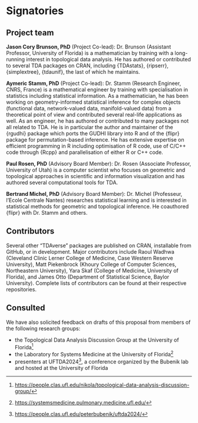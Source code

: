 # Signatories
<!-- 
This section provides the ISC with a view of the support received from the community for a proposal. Acceptance isn't predicated on popularity but community acceptance is important.  Willingness to accept outside input is also a good marker for project delivery. 

An optional section would be for R-Core signatories where changes to R are proposed.
-->

## Project team
<!-- 
Who are the people responsible for actually delivering the project if the proposal gets accepted and are already signed up and rearing to go?

Describe each member of the team (including advisors) and the skills they bring to the project.
-->

**Jason Cory Brunson, PhD**
(Project Co-lead):
Dr. Brunson (Assistant Professor, University of Florida) is a mathematician by training with a long-running interest in topological data analysis. He has authored or contributed to several TDA packages on CRAN, including {TDAstats}, {ripserr}, {simplextree}, {tdaunif}, the last of which he maintains.

**Aymeric Stamm, PhD**
(Project Co-lead):
Dr. Stamm (Research Engineer, CNRS, France) is a mathematical engineer by training with specialisation in statistics including statistical information. As a mathematician, he has been working on geometry-informed statistical inference for complex objects (functional data, network-valued data, manifold-valued data) from a theoretical point of view and contributed several real-life applications as well. As an engineer, he has authored or contributed to many packages not all related to TDA. He is in particular the author and maintainer of the {rgudhi} package which ports the GUDHI library into R and of the {flipr} package for permutation-based inference. He has extensive expertise on efficient programming in R including optimisation of R code, use of C/C++ code through {Rcpp} and parallelisation of either R or C++ code.

**Paul Rosen, PhD**
(Advisory Board Member):
Dr. Rosen (Associate Professor, University of Utah) is a computer scientist who focuses on geometric and topological approaches in scientific and information visualization and has authored several computational tools for TDA.

**Bertrand Michel, PhD**
(Advisory Board Member):
Dr. Michel (Professeur, l'Ecole Centrale Nantes) researches statistical learning and is interested in statistical methods for geometric and topological inference. He coauthored {flipr} with Dr. Stamm and others.

## Contributors
<!-- 
Who are the people who have actively helped with this proposal but won't necessarily be on the core project team later?
-->

Several other "TDAverse" packages are published on CRAN, installable from GitHub, or in development.
Major contributors include Raoul Wadhwa (Cleveland Clinic Lerner College of Medicine, Case Western Reserve University), Matt Piekenbrock (Khoury College of Computer Sciences, Northeastern University), Yara Skaf (College of Medicine, University of Florida), and James Otto (Department of Statistical Science, Baylor University).
Complete lists of contributors can be found at their respective repositories.

## Consulted
<!-- 
Who has been given the opportunity to provide feedback on the proposal? This should include any R Consortium & ISC members who the proposal has been discussed with.
-->

We have also solicited feedback on drafts of this proposal from members of the following research groups:

* the Topological Data Analysis Discussion Group at the University of Florida[^tda-discussion]
* the Laboratory for Systems Medicine at the University of Florida[^lsm]
* presenters at UFTDA2024[^uftda2024], a conference organized by the Bubenik lab and hosted at the University of Florida

[^tda-discussion]: <https://people.clas.ufl.edu/nikola/topological-data-analysis-discussion-group/>
[^lsm]: <https://systemsmedicine.pulmonary.medicine.ufl.edu/>
[^uftda2024]: <https://people.clas.ufl.edu/peterbubenik/uftda2024/>
